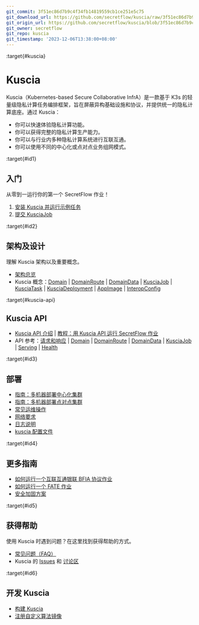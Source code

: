 ```yaml
---
git_commit: 3f51ec86d7b9c4f34fb14819559cb1ce251e5c75
git_download_url: https://github.com/secretflow/kuscia/raw/3f51ec86d7b9c4f34fb14819559cb1ce251e5c75/docs/index.md
git_origin_url: https://github.com/secretflow/kuscia/blob/3f51ec86d7b9c4f34fb14819559cb1ce251e5c75/docs/index.md
git_owner: secretflow
git_repo: kuscia
git_timestamp: '2023-12-06T13:38:00+08:00'
---
```


:target{#kuscia}

# Kuscia

Kuscia（Kubernetes-based Secure Collaborative InfrA）是一款基于 K3s 的轻量级隐私计算任务编排框架，旨在屏蔽异构基础设施和协议，并提供统一的隐私计算底座。通过 Kuscia：

- 你可以快速体验隐私计算功能。
- 你可以获得完整的隐私计算生产能力。
- 你可以与行业内多种隐私计算系统进行互联互通。
- 你可以使用不同的中心化或点对点业务组网模式。

:target{#id1}

## 入门

从零到一运行你的第一个 SecretFlow 作业！

1. [安装 Kuscia 并运行示例任务](getting_started/quickstart_cn.mdx)
2. [提交 KusciaJob](getting_started/run_secretflow_cn.mdx)

:target{#id2}

## 架构及设计

理解 Kuscia 架构以及重要概念。

- [架构总览](reference/architecture_cn.mdx)
- Kuscia 概念：[Domain](reference/concepts/domain_cn.mdx) | [DomainRoute](reference/concepts/domainroute_cn.mdx) | [DomainData](reference/concepts/domaindata_cn.mdx) | [KusciaJob](reference/concepts/kusciajob_cn.mdx) | [KusciaTask](reference/concepts/kusciatask_cn.mdx) | [KusciaDeployment](reference/concepts/kusciadeployment_cn.mdx) | [AppImage](reference/concepts/appimage_cn.mdx) | [InteropConfig](reference/concepts/interopconfig_cn.mdx)

:target{#kuscia-api}

## Kuscia API

- [Kuscia API 介绍](reference/apis/summary_cn.mdx) | [教程：用 Kuscia API 运行 SecretFlow 作业](tutorial/run_secretflow_with_api_cn.mdx)
- API 参考：[请求和响应](reference/apis/summary_cn.mdx#id2) | [Domain](reference/apis/domain_cn.mdx) | [DomainRoute](reference/apis/domainroute_cn.mdx) | [DomainData](reference/apis/domaindata_cn.mdx) | [KusciaJob](reference/apis/kusciajob_cn.mdx) | [Serving](reference/apis/serving_cn.mdx) | [Health](reference/apis/health_cn.mdx)

:target{#id3}

## 部署

- [指南：多机器部署中心化集群](deployment/deploy_master_lite_cn.mdx)
- [指南：多机器部署点对点集群](deployment/deploy_p2p_cn.mdx)
- [常见运维操作](deployment/operation_cn.mdx)
- [网络要求](deployment/networkrequirements.mdx)
- [日志说明](deployment/logdescription.mdx)
- [kuscia 配置文件](deployment/kuscia_config_cn.mdx)

:target{#id4}

## 更多指南

- [如何运行一个互联互通银联 BFIA 协议作业](tutorial/run_bfia_job_cn.mdx)
- [如何运行一个 FATE 作业](tutorial/run_fate_cn.mdx)
- [安全加固方案](tutorial/security_plan_cn.mdx)

:target{#id5}

## 获得帮助

使用 Kuscia 时遇到问题？在这里找到获得帮助的方式。

- [常见问题（FAQ）](reference/troubleshoot/index.mdx)
- Kuscia 的 [Issues](https://github.com/secretflow/kuscia/issues) 和 [讨论区](https://github.com/secretflow/kuscia/discussions)

:target{#id6}

## 开发 Kuscia

- [构建 Kuscia](development/build_kuscia_cn.mdx)
- [注册自定义算法镜像](development/register_custom_image.mdx)

<TableOfContents />
